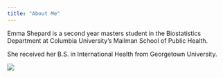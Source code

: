 ```yaml
---
title: "About Me"
---
```



Emma Shepard is a second year masters student in the Biostatistics Department at Columbia University's Mailman School of Public Health. 

She received her B.S. in International Health from Georgetown University. 


<img src="Images/Photo1.jpg">